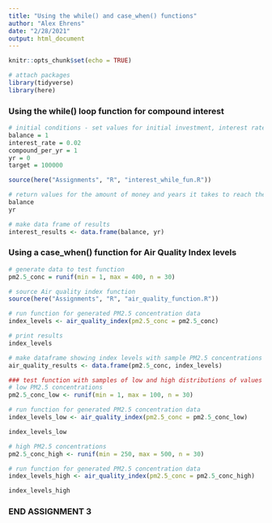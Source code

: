 ```yaml
---
title: "Using the while() and case_when() functions"
author: "Alex Ehrens"
date: "2/28/2021"
output: html_document
---
```


```r
knitr::opts_chunk$set(echo = TRUE)

# attach packages
library(tidyverse)
library(here)
```

### Using the while() loop function for compound interest

```r
# initial conditions - set values for initial investment, interest rate, amount of times compounded annually, number of years, and target balance
balance = 1
interest_rate = 0.02
compound_per_yr = 1
yr = 0
target = 100000

source(here("Assignments", "R", "interest_while_fun.R"))

# return values for the amount of money and years it takes to reach the target balance in the account
balance
yr

# make data frame of results
interest_results <- data.frame(balance, yr)
```

### Using a case_when() function for Air Quality Index levels
```r
# generate data to test function
pm2.5_conc = runif(min = 1, max = 400, n = 30)

# source Air quality index function
source(here("Assignments", "R", "air_quality_function.R"))

# run function for generated PM2.5 concentration data
index_levels <- air_quality_index(pm2.5_conc = pm2.5_conc)

# print results
index_levels

# make dataframe showing index levels with sample PM2.5 concentrations
air_quality_results <- data.frame(pm2.5_conc, index_levels)
```

```r
### test function with samples of low and high distributions of values
# low PM2.5 concentrations
pm2.5_conc_low <- runif(min = 1, max = 100, n = 30)

# run function for generated PM2.5 concentration data
index_levels_low <- air_quality_index(pm2.5_conc = pm2.5_conc_low)

index_levels_low

# high PM2.5 concentrations
pm2.5_conc_high <- runif(min = 250, max = 500, n = 30)

# run function for generated PM2.5 concentration data
index_levels_high <- air_quality_index(pm2.5_conc = pm2.5_conc_high)

index_levels_high
```

### END ASSIGNMENT 3